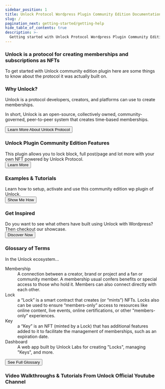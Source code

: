 ```yaml
---
sidebar_position: 1
title: Unlock Protocol Wordpress Plugin Community Edition Documentation
slug: /
pagination_next: getting-started/getting-help
hide_table_of_contents: true
description: >-
  Getting started with Unlock Protocol Wordpress Plugin Community Edition documentation for the plugin users.
---
```


<div className="container getting-started">
  <div className="row">
    <div className="col col--12">
      <h3>Unlock is a protocol for creating memberships and subscriptions
      as NFTs</h3>
      <p>To get started with Unlock community edition plugin here are some things to know about the protocol it was actually built on. &nbsp;
      </p>
    </div>
  </div>
  <div className="row">
    <div className="col col--6">
      <div className="row">
        <div className="card">
          <div className="card__header">
            <h3>Why Unlock?</h3>
          </div>
          <div className="card__body">
          <p>
            Unlock is a protocol developers, creators, and platforms can use to create memberships.
          </p>
          <p>             
            In short, Unlock is an open-source, collectively owned, community-governed,
            peer-to-peer system that creates time-based memberships.  
          </p>
          </div>
          <div className="card__footer">
            <a href="https://unlock-protocol.com/" target="_blank">
              <button class="button button--secondary button--block">Learn More About Unlock Protocol</button>
            </a>
          </div>
        </div>
      </div>
      <div className="row">
        <div className="card">
          <div className="card__header">
            <h3>Unlock Plugin Community Edition Features</h3>
          </div>
          <div className="card__body">
            This plugin allows you to lock block, full post/page and lot more with your own NFT powered by Unlock Protocol.
          </div>
          <div className="card__footer">
            <a href="./features/">
              <button class="button button--secondary button--block">Learn More</button>
            </a>
          </div>
        </div>
      </div>
      <div className="row">
        <div className="card">
          <div className="card__header">
            <h3>Examples & Tutorials</h3>
          </div>
          <div className="card__body">
            Learn how to setup, activate and use this community edition wp plugin of Unlock.
          </div>
          <div className="card__footer">
            <a href="../tutorials">
              <button class="button button--secondary button--block">Show Me How</button>
            </a>
          </div>
        </div>
      </div>
      <div className="row">
        <div className="card">
          <div className="card__header">
            <h3>Get Inspired</h3>
          </div>
          <div className="card__body">
            Do you want to see what others have built using Unlock with Wordpress? Then checkout our showcase.
          </div>
          <div className="card__footer">
            <a href="./showcase">
              <button class="button button--secondary button--block">Discover Now</button>
            </a>
          </div>
        </div>
      </div>
    </div>
    <div className="col col--6">
      <div className="row">
        <div className="card">
          <div class="card__header">
            <h3>Glossary of Terms</h3>
          </div>
          <div className="card__body">
            In the Unlock ecosystem...
            <dl>
              <dt>Membership</dt>
                <dd>A connection between a creator, brand or project 
                and a fan or community member. A membership usual confers benefits 
                or special access to those who hold it. Members can also connect 
                directly with each other.</dd>
              <dt>Lock</dt>
              <dd>a “Lock” is a smart contract that creates 
              (or “mints”) NFTs. Locks also can be used to ensure “members-only” 
              access to resources like online content, live events, online 
              certifications, or other “members-only” experiences.</dd>
              <dt>Key</dt>
                <dd>a “Key” is an NFT (minted by a Lock) 
                that has additional features added to it to facilitate the management 
                of memberships, such as an expiration date.</dd>
              <dt>Dashboard</dt>
                <dd>A web app built by Unlock Labs for creating "Locks", managing "Keys", 
                and more.</dd>
            </dl>
          </div>
          <div className="card__footer">
            <a href="/getting-started/glossary">
              <button className="button button--secondary button--block">
                See Full Glossary
              </button>
            </a>
          </div>
        </div>
      </div>
    </div>
  </div>
  <div className="row">
    <div className="col col--12">
      <div className="row">
        <div className="card">
          <div className="card__header">
            <h3>Video Walkthroughs & Tutorials From Unlock Official Youtube Channel</h3>
          </div>
          <div className="card__body">
            <FlocklerEmbed siteUuid="18462b3104603cf8399278dfcbdfdad8" embedUuid="184658e6c6a08da48aa59834fa000a4f" />
          </div>
        </div>
      </div>
    </div>
  </div>
</div>
